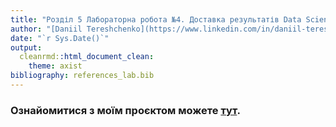 ```yaml
---
title: "Розділ 5 Лабораторна робота №4. Доставка результатів Data Science-проєкту та його розгортання"
author: "[Daniil Tereshchenko](https://www.linkedin.com/in/daniil-tereshchenko/), `r format(Sys.time(), '%Y')`"
date: "`r Sys.Date()`"
output: 
  cleanrmd::html_document_clean:
    theme: axist
bibliography: references_lab.bib
---
```


### Ознайомитися з моїм проєктом можете [тут](https://whytereshchenko.shinyapps.io/lab4_app/).

